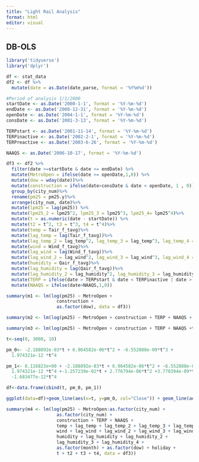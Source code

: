 ```yaml
---
title: "Light Rail Analysis"
format: html
editor: visual
---
```


## DB-OLS

```r
library('tidyverse')
library('dplyr')
```

```r

df <- stat_data
df2 <- df %>%
  mutate(date = as.Date(date_parse, format = '%Y%m%d'))
```

```r
#Period of analysis 1/1/2000
startDate <- as.Date('2000-1-1', format = '%Y-%m-%d')
endDate <- as.Date('2008-12-31', format = '%Y-%m-%d')
openDate <- as.Date('2004-1-1', format = '%Y-%m-%d')
consDate <- as.Date('2001-3-13', format = '%Y-%m-%d')

TERPstart <- as.Date('2001-11-14', format = '%Y-%m-%d')
TERPinactive <- as.Date('2002-2-1', format = '%Y-%m-%d')
TERPreactive <- as.Date('2003-6-26', format = '%Y-%m-%d')

NAAQS <- as.Date('2006-10-17', format = '%Y-%m-%d')
```

```r
df3 <- df2 %>%
  filter(date >=startDate & date <= endDate) %>%
  mutate(MetroOpen = ifelse(date >= openDate,1,0)) %>%
  mutate(dow = wday(date))%>%
  mutate(construction = ifelse(date>consDate & date < openDate, 1 , 0)) %>%
  group_by(city_num)%>%
  rename(pm25 = pm25.y)%>%
  arrange(city_num, date)%>%
  mutate(lpm25 = lag(pm25)) %>%
  mutate(lpm25_2 = lpm25^2, lpm25_3 = lpm25^3, lpm25_4= lpm25^4)%>%
  mutate(t = as.numeric(date - startDate)) %>%
  mutate(t2 = t^2, t3 = t^3, t4 = t^4)%>%
  mutate(temp = Tair_f_tavg)%>%
  mutate(lag_temp = lag(Tair_f_tavg))%>%
  mutate(lag_temp_2 = lag_temp^2, lag_temp_3 = lag_temp^3, lag_temp_4 = lag_temp^4) %>%
  mutate(wind = Wind_f_tavg)%>%
  mutate(lag_wind = lag(Wind_f_tavg))%>%
  mutate(lag_wind_2 = lag_wind^2, lag_wind_3 = lag_wind^3, lag_wind_4 = lag_wind^4)%>%
  mutate(humidity = Qair_f_tavg)%>%
  mutate(lag_humidity = lag(Qair_f_tavg))%>%
  mutate(lag_humidity_2 = lag_humidity^2, lag_humidity_3 = lag_humidity^3, lag_humidity_4 = lag_humidity^4)%>%
  mutate(TERP = ifelse(date > TERPstart & date < TERPinactive | date > TERPreactive,1,0)) %>%
  mutate(NAAQS = ifelse(date>NAAQS,1,0))
```

```r
summary(m1 <- lm(log(pm25) ~ MetroOpen +
                   construction +
                   as.factor(dow), data = df3))

summary(m2 <- lm(log(pm25) ~ MetroOpen + construction + TERP + NAAQS + temp + lag_temp + lag_temp_2 + lag_temp_3 + lag_temp_4 + wind + lag_wind + lag_wind_2 + lag_wind_3 + lag_wind_4 + humidity + lag_humidity + lag_humidity_2 + lag_humidity_3 + lag_humidity_4 + as.factor(month) + as.factor(dow) + holiday + t + t2 + t3 + t4 + t:MetroOpen + t2:MetroOpen + t3:MetroOpen + t4:MetroOpen, data = df3))

summary(m3 <- lm(log(pm25) ~ MetroOpen + construction + TERP + NAAQS +temp + lag_temp + lag_temp_2 + lag_temp_3 + lag_temp_4 + wind + lag_wind + lag_wind_2 + lag_wind_3 + lag_wind_4 + humidity + lag_humidity + lag_humidity_2 + lag_humidity_3 + lag_humidity_4 + as.factor(month) + as.factor(dow) + holiday + t + t2 + t3 + t4, data = df3))
```

```r
t<-seq(0, 3000, 10)

pm_0<- -2.188892e-03*t + 6.964582e-06*t^2 + -6.552888e-09*t^3 + 
  1.974321e-12 *t^4

pm_1<- 8.116823e+00 + -2.188892e-03*t + 6.964582e-06*t^2 + -6.552888e-09*t^3 + 
  1.974321e-12 *t^4 +-1.257239e-02*t + 2.776794e-06*t^2 +3.770394e-09*t^3 + 
  -1.683477e-12*t^4

df<-data.frame(cbind(t, pm_0, pm_1))

ggplot(data=df)+geom_line(aes(x=t, y=pm_0, col="Close")) + geom_line(aes(x=t, y=pm_1, col="Open"))
```

```r
summary(m4 <- lm(log(pm25) ~ MetroOpen:as.factor(city_num) + 
                   as.factor(city_num) +
                   construction + TERP + NAAQS +
                   temp + lag_temp + lag_temp_2 + lag_temp_3 + lag_temp_4 + 
                   wind + lag_wind + lag_wind_2 + lag_wind_3 + lag_wind_4 +
                   humidity + lag_humidity + lag_humidity_2 + 
                   lag_humidity_3 + lag_humidity_4 + 
                   as.factor(month) + as.factor(dow) + holiday + 
                   t + t2 + t3 + t4, data = df3))
```
